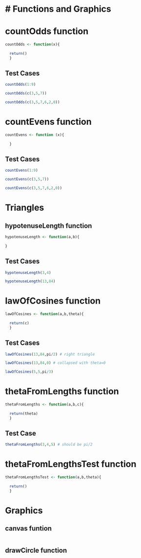 # Functions and Graphics
========================================================

# countOdds function
```r
countOdds <- function(x){
  
  return()
  }
```

## Test Cases
```r
countOdds(1:9)
```

```r
countOdds(c(3,5,7))
```

```r
countOdds(c(3,5,7,6,2,0))
```

# countEvens function
```r
countEvens <- function (x){
  
  }
```

## Test Cases
```r
countEvens(1:9)
```

```r
countEvens(c(3,5,7))
```

```r
countEvens(c(3,5,7,6,2,0))
```

# Triangles
## hypotenuseLength function
```r
hypotenuseLength <- function(a,b){
  
}
```

## Test Cases
```r
hypotenuseLength(3,4)
```

```r
hypotenuseLength(13,84)
```

# lawOfCosines function
```r
lawOfCosines <- function(a,b,theta){
  
  return(c)
  }
```

## Test Cases
```r
lawOfCosines(13,84,pi/2) # right triangle
```

```r
lawOfCosines(13,84,0) # collapsed with theta=0
```

```r
lawOfCosines(5,5,pi/3)
```

# thetaFromLengths function
```r
thetaFromLengths <- function(a,b,c){
  
  return(theta)
  }
```

## Test Case
```r
thetaFromLengths(3,4,5) # should be pi/2
```

# thetaFromLengthsTest function
```r
thetaFromLengthsTest <- function(a,b,theta){
  
  return()
  }
```

# Graphics
## canvas funtion
```r

```

## drawCircle function
```r

```



